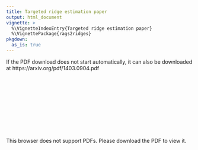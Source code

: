 ```yaml
---
title: Targeted ridge estimation paper
output: html_document
vignette: >
  %\VignetteIndexEntry{Targeted ridge estimation paper}
  %\VignettePackage{rags2ridges}
pkgdown:
  as_is: true
---
```


If the PDF download does not start automatically, it can also be downloaded at https://arxiv.org/pdf/1403.0904.pdf


<object data="https://arxiv.org/pdf/1403.0904.pdf" type="application/pdf" width="800px" height="1000px">
    <embed src="https://arxiv.org/pdf/1403.0904.pdf">
        <p>This browser does not support PDFs. Please download the PDF to view it.</p>
    </embed>
</object>

